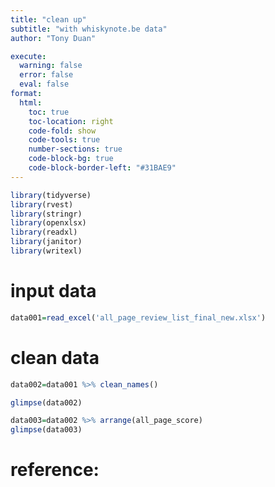 ```yaml
---
title: "clean up"
subtitle: "with whiskynote.be data"
author: "Tony Duan"

execute:
  warning: false
  error: false
  eval: false
format:
  html:
    toc: true
    toc-location: right
    code-fold: show
    code-tools: true
    number-sections: true
    code-block-bg: true
    code-block-border-left: "#31BAE9"
---
```


```r
library(tidyverse)
library(rvest)
library(stringr)
library(openxlsx)
library(readxl)
library(janitor)
library(writexl)
```

# input data
```r
data001=read_excel('all_page_review_list_final_new.xlsx')
```

# clean data
```r
data002=data001 %>% clean_names()
```

```r
glimpse(data002)
```
```r
data003=data002 %>% arrange(all_page_score)
glimpse(data003)
```



# reference:
